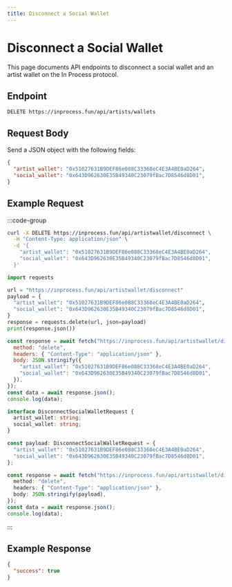 ```yaml
---
title: Disconnect a Social Wallet
---
```


# Disconnect a Social Wallet

This page documents API endpoints to disconnect a social wallet and an artist wallet on the In Process protocol.

## Endpoint

```
DELETE https://inprocess.fun/api/artists/wallets
```

## Request Body

Send a JSON object with the following fields:

```json
{
  "artist_wallet": "0x51027631B9DEF86e088C33368eC4E3A4BE0aD264",
  "social_wallet": "0x643D962630E35B49340C23079fBac7D8546d8D01",
}
```

## Example Request

:::code-group

```bash [cURL]
curl -X DELETE https://inprocess.fun/api/artistwallet/disconnect \
  -H "Content-Type: application/json" \
  -d '{
    "artist_wallet": "0x51027631B9DEF86e088C33368eC4E3A4BE0aD264",
    "social_wallet": "0x643D962630E35B49340C23079fBac7D8546d8D01",
  }'
```

```python [Python]
import requests

url = "https://inprocess.fun/api/artistwallet/disconnect"
payload = {
  "artist_wallet": "0x51027631B9DEF86e088C33368eC4E3A4BE0aD264",
  "social_wallet": "0x643D962630E35B49340C23079fBac7D8546d8D01",
}
response = requests.delete(url, json=payload)
print(response.json())
```

```javascript [JavaScript]
const response = await fetch("https://inprocess.fun/api/artistwallet/disconnect", {
  method: "delete",
  headers: { "Content-Type": "application/json" },
  body: JSON.stringify({
    "artist_wallet": "0x51027631B9DEF86e088C33368eC4E3A4BE0aD264",
    "social_wallet": "0x643D962630E35B49340C23079fBac7D8546d8D01",
  }),
});
const data = await response.json();
console.log(data);
```

```typescript [TypeScript]
interface DisconnectSocialWalletRequest {
  artist_wallet: string;
  social_wallet: string;
}

const payload: DisconnectSocialWalletRequest = {
  "artist_wallet": "0x51027631B9DEF86e088C33368eC4E3A4BE0aD264",
  "social_wallet": "0x643D962630E35B49340C23079fBac7D8546d8D01",
};

const response = await fetch("https://inprocess.fun/api/artistwallet/disconnect", {
  method: "delete",
  headers: { "Content-Type": "application/json" },
  body: JSON.stringify(payload),
});
const data = await response.json();
console.log(data);
```

:::

## Example Response

```json
{
  "success": true
}
```
